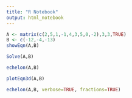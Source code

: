 ```yaml
---
title: "R Notebook"
output: html_notebook
---
```


```r
A <- matrix(c(2,5,1,-1,4,3,5,0,-2),3,3,TRUE)
B <- c(-12,-4,-13)
showEqn(A,B)
```
```r
Solve(A,B)
```
```r
echelon(A,B)
```
```r
plotEqn3d(A,B)
```
```r
echelon(A,B, verbose=TRUE, fractions=TRUE)
```
